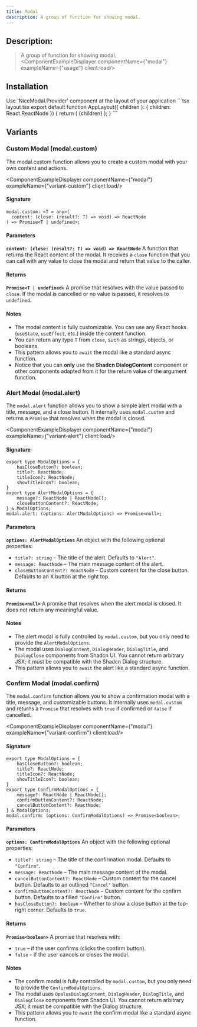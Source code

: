 ```yaml
---
title: Modal
description: A group of function for showing modal.
---
```



## Description:
> A group of function for showing modal.
<ComponentExampleDisplayer componentName={"modal"} exampleName={"usage"} client:load/>

## Installation

<InstallationGuide componentName="modal" client:load/>
Use 'NiceModal.Provider' component at the layout of your application
```tsx layout.tsx
export default function AppLayout({ children }: { children: React.ReactNode }) {
  return (
    <NiceModal.Provider>
      {children}
    </NiceModal.Provider>
  );
}
```


## Variants

### Custom Modal (modal.custom)
The modal.custom function allows you to create a custom modal with your own content and actions.

<ComponentExampleDisplayer componentName={"modal"} exampleName={"variant-custom"} client:load/>

#### Signature

```tsx
modal.custom: <T = any>(
  content: (close: (result?: T) => void) => ReactNode
) => Promise<T | undefined>;
```

#### Parameters

**`content: (close: (result?: T) => void) => ReactNode`**
A function that returns the React content of the modal. It receives a `close` function that you can call with any value to close the modal and return that value to the caller.

#### Returns

**`Promise<T | undefined>`**
A promise that resolves with the value passed to `close`. If the modal is cancelled or no value is passed, it resolves to `undefined`.

#### Notes

- The modal content is fully customizable. You can use any React hooks (`useState`, `useEffect`, etc.) inside the content function.
- You can return any type `T` from `close`, such as strings, objects, or booleans.
- This pattern allows you to `await` the modal like a standard async function.
- Notice that you can **only** use the **Shadcn DialogContent** component or other components adapted from it for the return value of the argument function.


### Alert Modal (modal.alert)

The `modal.alert` function allows you to show a simple alert modal with a title, message, and a close button. It internally uses `modal.custom` and returns a `Promise` that resolves when the modal is closed.

<ComponentExampleDisplayer componentName={"modal"} exampleName={"variant-alert"} client:load/>

#### Signature

```tsx
export type ModalOptions = {
    hasCloseButton?: boolean;
    title?: ReactNode;
    titleIcon?: ReactNode;
    showTitleIcon?: boolean;
}
export type AlertModalOptions = {
    message?: ReactNode | ReactNode[];
    closeButtonContent?: ReactNode;
} & ModalOptions;
modal.alert: (options: AlertModalOptions) => Promise<null>;
```
#### Parameters

**`options: AlertModalOptions`**
An object with the following optional properties:

- `title?: string` – The title of the alert. Defaults to `"Alert"`.
- `message: ReactNode` – The main message content of the alert.
- `closeButtonContent?: ReactNode` – Custom content for the close button. Defaults to an X button at the right top.

#### Returns

**`Promise<null>`**
A promise that resolves when the alert modal is closed. It does not return any meaningful value.

#### Notes

- The alert modal is fully controlled by `modal.custom`, but you only need to provide the `AlertModalOptions`.
- The modal uses `DialogContent`, `DialogHeader`, `DialogTitle`, and `DialogClose` components from Shadcn UI. You cannot return arbitrary JSX; it must be compatible with the Shadcn Dialog structure.
- This pattern allows you to `await` the alert like a standard async function.

### Confirm Modal (modal.confirm)

The `modal.confirm` function allows you to show a confirmation modal with a title, message, and customizable buttons. It internally uses `modal.custom` and returns a `Promise` that resolves with `true` if confirmed or `false` if cancelled.

<ComponentExampleDisplayer componentName={"modal"} exampleName={"variant-confirm"} client:load/>

#### Signature

```tsx
export type ModalOptions = {
    hasCloseButton?: boolean;
    title?: ReactNode;
    titleIcon?: ReactNode;
    showTitleIcon?: boolean;
}
export type ConfirmModalOptions = {
    message?: ReactNode | ReactNode[];
    confirmButtonContent?: ReactNode;
    cancelButtonContent?: ReactNode;
} & ModalOptions;
modal.confirm: (options: ConfirmModalOptions) => Promise<boolean>;

```
#### Parameters

**`options: ConfirmModalOptions`**
An object with the following optional properties:

- `title?: string` – The title of the confirmation modal. Defaults to `"Confirm"`.
- `message: ReactNode` – The main message content of the modal.
- `cancelButtonContent?: ReactNode` – Custom content for the cancel button. Defaults to an outlined `"Cancel"` button.
- `confirmButtonContent?: ReactNode` – Custom content for the confirm button. Defaults to a filled `"Confirm"` button.
- `hasCloseButton?: boolean` – Whether to show a close button at the top-right corner. Defaults to `true`.

#### Returns

**`Promise<boolean>`**
A promise that resolves with:

- `true` – if the user confirms (clicks the confirm button).
- `false` – if the user cancels or closes the modal.

#### Notes

- The confirm modal is fully controlled by `modal.custom`, but you only need to provide the `ConfirmModalOptions`.
- The modal uses `OpalusDialogContent`, `DialogHeader`, `DialogTitle`, and `DialogClose` components from Shadcn UI. You cannot return arbitrary JSX; it must be compatible with the Dialog structure.
- This pattern allows you to `await` the confirm modal like a standard async function.

